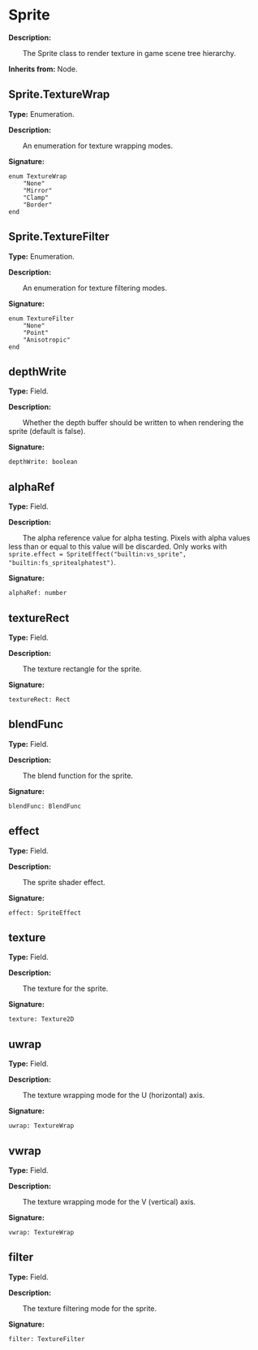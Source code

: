 
# Sprite

**Description:**

&emsp;&emsp;The Sprite class to render texture in game scene tree hierarchy.

**Inherits from:** Node.

## Sprite.TextureWrap

**Type:** Enumeration.

**Description:**

&emsp;&emsp;An enumeration for texture wrapping modes.

**Signature:**
```tl
enum TextureWrap
	"None"
	"Mirror"
	"Clamp"
	"Border"
end
```

## Sprite.TextureFilter

**Type:** Enumeration.

**Description:**

&emsp;&emsp;An enumeration for texture filtering modes.

**Signature:**
```tl
enum TextureFilter
	"None"
	"Point"
	"Anisotropic"
end
```

## depthWrite

**Type:** Field.

**Description:**

&emsp;&emsp;Whether the depth buffer should be written to when rendering the sprite (default is false).

**Signature:**
```tl
depthWrite: boolean
```

## alphaRef

**Type:** Field.

**Description:**

&emsp;&emsp;The alpha reference value for alpha testing. Pixels with alpha values less than or equal to this value will be discarded.
Only works with `sprite.effect = SpriteEffect("builtin:vs_sprite", "builtin:fs_spritealphatest")`.

**Signature:**
```tl
alphaRef: number
```

## textureRect

**Type:** Field.

**Description:**

&emsp;&emsp;The texture rectangle for the sprite.

**Signature:**
```tl
textureRect: Rect
```

## blendFunc

**Type:** Field.

**Description:**

&emsp;&emsp;The blend function for the sprite.

**Signature:**
```tl
blendFunc: BlendFunc
```

## effect

**Type:** Field.

**Description:**

&emsp;&emsp;The sprite shader effect.

**Signature:**
```tl
effect: SpriteEffect
```

## texture

**Type:** Field.

**Description:**

&emsp;&emsp;The texture for the sprite.

**Signature:**
```tl
texture: Texture2D
```

## uwrap

**Type:** Field.

**Description:**

&emsp;&emsp;The texture wrapping mode for the U (horizontal) axis.

**Signature:**
```tl
uwrap: TextureWrap
```

## vwrap

**Type:** Field.

**Description:**

&emsp;&emsp;The texture wrapping mode for the V (vertical) axis.

**Signature:**
```tl
vwrap: TextureWrap
```

## filter

**Type:** Field.

**Description:**

&emsp;&emsp;The texture filtering mode for the sprite.

**Signature:**
```tl
filter: TextureFilter
```